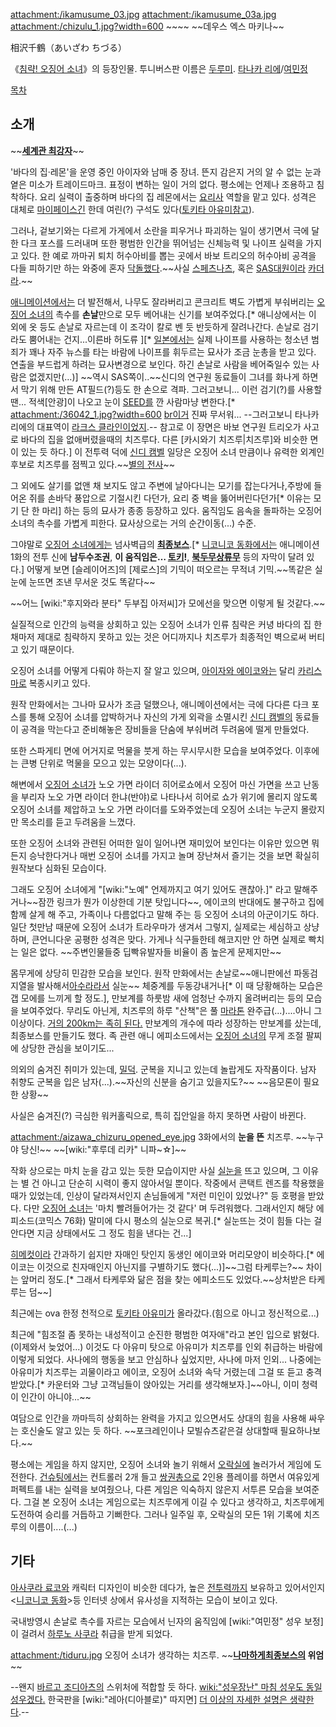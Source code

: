 attachment:/ikamusume_03.jpg
attachment:/ikamusume_03a.jpg
attachment:/chizulu_1.jpg?width=600
~~'''{{{#red 살의의 파동을 개방하였습니다}}}'''~~ ~~데우스 엑스 마키나~~

相沢千鶴（あいざわ ちづる）

《[[침략! 오징어 소녀]]》의 등장인물. 투니버스판 이름은 [[두루미]]. [[타나카 리에]]/[[여민정]]

[[목차]]
== 소개 ==
~~'''[[세계관 최강자]]'''~~

'바다의 집·레몬'을 운영 중인 아이자와 남매 중 장녀. 뜬지 감은지 거의 알 수 없는 눈과 옅은 미소가 트레이드마크. 표정이 변하는 일이 거의 없다. 평소에는 언제나 조용하고 침착하다. 요리 실력이 출중하며 바다의 집 레몬에서는 [[요리사]] 역할을 맡고 있다. 성격은 대체로 [[마이페이스]]긴 한데 여린(?) 구석도 있다([[토키타 아유미]]참고). 

그러나, 겉보기와는 다르게 가게에서 소란을 피우거나 파괴하는 일이 생기면서 극에 달한 다크 포스를 드러내며 또한 평범한 인간을 뛰어넘는 신체능력 및 나이프 실력을 가지고 있다. 한 예로 까마귀 퇴치 허수아비를 뽑는 곳에서 바보 트리오의 허수아비 공격을 다들 피하기만 하는 와중에 혼자 [[닥돌]]했다.~~사실 [[스페츠나츠]], 혹은 [[SAS]]대원이라 [[카더라]].~~

[[애니메이션]]에서는 더 발전해서, 나무도 잘라버리고 콘크리트 벽도 가볍게 부숴버리는 [[오징어 소녀]]의 촉수를 '''손날'''만으로 모두 베어내는 신기를 보여주었다.[* 애니상에서는 이 외에 옷 등도 손날로 자르는데 이 조각이 칼로 벤 듯 반듯하게 잘려나간다. 손날로 검기라도 뿜어내는 건지...이른바 허도류 ][* [[일본]]에서는 실제 나이프를 사용하는 청소년 범죄가 꽤나 자주 뉴스를 타는 바람에 나이프를 휘두르는 묘사가 조금 눈총을 받고 있다. 연출을 부드럽게 하려는 묘사변경으로 보인다. 하긴 손날로 사람을 베어죽일수 있는 사람은 없겠지만(…)] ~~역시 SAS쪽이..~~신디의 연구원 동료들이 그녀를 화나게 하면서 막기 위해 만든 AT필드(?)등도 한 손으로 격파. 그러고보니... 이런 검기(?)를 사용할땐... 적색[안광]이 나오고 눈이 [[SEED]]를 깐 사람마냥 변한다.[* attachment:/36042_1.jpg?width=600 [[br]]이거 진짜 무서워... --그러고보니 타나카 리에의 대표역이 [[라크스 클라인]]이었지.-- 참고로 이 장면은 바보 연구원 트리오가 사고로 바다의 집을 없애버렸을때의 치즈루다. 다른 [카시와기 치즈루|치즈루]와 비슷한 면이 있는 듯 하다.] 이 전투력 덕에 [[신디 캠벨]] 일당은 오징어 소녀 만큼이나 유력한 외계인 후보로 치즈루를 점찍고 있다.~~[[별의 전사]]~~

그 외에도 살기를 없앤 채 보지도 않고 주변에 날아다니는 모기를 잡는다거나,주방에 들어온 쥐를 손바닥 풍압으로 기절시킨 다던가, 요리 중 벽을 뚫어버린다던가[* 이유는 모기 단 한 마리] 하는 등의 묘사가 종종 등장하고 있다. 움직임도 음속을 돌파하는 오징어 소녀의 촉수를 가볍게 피한다. 묘사상으로는 거의 순간이동(...) 수준.

그야말로 [[오징어 소녀]]에게는 넘사벽급의 '''[[최종보스]]'''.[* [[니코니코 동화]]에서는 애니메이션 1화의 전투 신에 '''남두수조권''', '''이 움직임은… [[토키]]!''', '''[[북두무상류무]]''' 등의 자막이 달려 있다.] 어떻게 보면 [슬레이어즈]의 [제로스]의 기믹이 떠오르는 무적녀 기믹.~~똑같은 실눈에 눈뜨면 조낸 무서운 것도 똑같다~~ 

~~어느 [wiki:"후지와라 분타" 두부집 아저씨]가 모에선을 맞으면 이렇게 될 것같다.~~

실질적으로 인간의 능력을 상회하고 있는 오징어 소녀가 인류 침략은 커녕 바다의 집 한 채마저 제대로 침략하지 못하고 있는 것은 어디까지나 치즈루가 최종적인 벽으로써 버티고 있기 때문이다.

오징어 소녀를 어떻게 다뤄야 하는지 잘 알고 있으며, [[아이자와 에이코]]와는 달리 [[카리스마]]로 복종시키고 있다.

원작 만화에서는 그나마 묘사가 조금 덜했으나, 애니메이션에서는 극에 다다른 다크 포스를 통해 오징어 소녀를 압박하거나 자신의 가게 외곽을 소멸시킨 [[신디 캠벨]]의 동료들이 공격을 막는다고 준비해놓은 장비들을 단숨에 부숴버려 두려움에 떨게 만들었다.

또한 스파게티 면에 어거지로 먹물을 붓게 하는 무시무시한 모습을 보여주었다. 이후에는 큰병 단위로 먹물을 모으고 있는 모양이다(...).

해변에서 [[오징어 소녀]]가 노오 가면 라이더 히어로쇼에서 오징어 마신 가면을 쓰고 난동을 부리자 노오 가면 라이더 한냐(반야)로 나타나서 히어로 쇼가 위기에 몰리지 않도록 오징어 소녀를 제압하고 노오 가면 라이더를 도와주었는데 오징어 소녀는 누군지 몰랐지만 목소리를 듣고 두려움을 느꼈다.

또한 오징어 소녀와 관련된 어떠한 일이 일어나면 재미있어 보인다는 이유만 있으면 뭐든지 승낙한다거나 매번 오징어 소녀를 가지고 놀며 장난쳐서 즐기는 것을 보면 확실히 원작보다 심화된 모습이다.

그래도 오징어 소녀에게 "[wiki:"노예" 언제까지고 여기 있어도 괜찮아.]" 라고 말해주거나~~잠깐 링크가 뭔가 이상한데 기분 탓입니다~~, 에이코의 반대에도 불구하고 집에 함께 살게 해 주고, 가족이나 다름없다고 말해 주는 등 오징어 소녀의 아군이기도 하다. 일단 첫만남 때문에 오징어 소녀가 트라우마가 생겨서 그렇지, 실제로는 세심하고 상냥하며, 큰언니다운 공평한 성격은 맞다. 가게나 식구들한테 해코지만 안 하면 실제로 빡치는 일은 없다. ~~주변인물들중 딥빡유발자들 비율이 좀 높은게 문제지만~~

몸무게에 상당히 민감한 모습을 보인다. 원작 만화에서는 손날로~~애니판에선 파동검 지열을 발사해서[[아수라]]라서 실눈~~ 체중계를 두동강내거나[* 이 때 당황해하는 모습은 갭 모에를 느끼게 할 정도.], 만보계를 하룻밤 새에 엄청난 수까지 올려버리는 등의 모습을 보여주었다. 무리도 아닌게, 치즈루의 하루 "산책"은 풀 [[마라톤]] 완주급(...)....아니 그 이상이다. [http://bbs2.ruliweb.daum.net/gaia/do/ruliweb/family/230/read?articleId=13279454&bbsId=G005&itemId=75&pageIndex=1 거의 200km는 족히 된다.] 만보계의 개수에 따라 성장하는 만보계를 샀는데, 최종보스를 만들기도 했다. 족 관련 애니 에피소드에서는 [[오징어 소녀]]의 무게 조절 팔찌에 상당한 관심을 보이기도...

의외의 숨겨진 취미가 있는데, [[밀덕]]. 군복을 지니고 있는데 놀랍게도 자작품이다. 남자 취향도 군복을 입은 남자(...).~~자신의 신분을 숨기고 있을지도?~~ ~~음모론이 필요한 상황~~

사실은 숨겨진(?) 극심한 워커홀릭으로, 특히 집안일을 하지 못하면 사람이 바뀐다.

attachment:/aizawa_chizuru_opened_eye.jpg
3화에서의 '''눈을 뜬''' 치즈루. ~~누구야 당신!~~ ~~[wiki:"후루데 리카" 니파~☆]~~

작화 상으로는 마치 눈을 감고 있는 듯한 모습이지만 사실 [[실눈]]을 뜨고 있으며, 그 이유는 별 건 아니고 단순히 시력이 좋지 않아서일 뿐이다. 작중에서 콘택트 렌즈를 착용했을 때가 있었는데, 인상이 달라져서인지 손님들에게 "저런 미인이 있었나?" 등 호평을 받았다. 다만 [[오징어 소녀]]는 '마치 빨려들어가는 것 같다' 며 두려워했다. 그래서인지 해당 에피소드(코믹스 76화) 말미에 다시 평소의 실눈으로 복귀.[* 실눈뜨는 것이 힘들 다는 걸 안다면 지금 상태에서도 그 정도 힘을 낸다는 건...]

[[히메컷]]이라 간과하기 쉽지만 자매인 탓인지 동생인 에이코와 머리모양이 비슷하다.[* 에이코는 이것으로 친자매인지 아닌지를 구별하기도 했다(...)]~~그럼 타케루는?~~ 차이는 앞머리 정도.[* 그래서 타케루와 닮은 점을 찾는 에피소드도 있었다.~~상처받은 타케루는 덤~~]

최근에는 ova 한정 천적으로 [[토키타 아유미]]가 올라갔다.(힘으로 아니고 정신적으로...)

최근에 "힘조절 좀 못하는 내성적이고 순진한 평범한 여자애"라고 본인 입으로 밝혔다.(이제와서 늦었어...) 이것도 다 아유미 탓으로 아유미가 치즈루를 인외 취급하는 바람에 이렇게 되었다. 사나에의 행동을 보고 안심하나 싶었지만, 사나에 마저 인외... 나중에는 아유미가 치즈루는 괴물이라고 에이코, 오징어 소녀와 속닥 거렸는데 그걸 또 듣고 충격받았다.[* 카운터와 그냥 고객님들이 앉아있는 거리를 생각해보자.]~~아니, 이미 청력이 인간이 아니야...~~

여담으로 인간을 까마득히 상회하는 완력을 가지고 있으면서도 상대의 힘을 사용해 싸우는 호신술도 알고 있는 듯 하다. ~~포크레인이나 모빌슈츠같은걸 상대할때 필요하나보다.~~

평소에는 게임을 하지 않지만, 오징어 소녀와 놀기 위해서 [[오락실]]에 놀러가서 게임에 도전한다. [[건슈팅]]에서는 컨트롤러 2개 들고 [[쌍권총]]으로 2인용 플레이를 하면서 여유있게 퍼펙트를 내는 실력을 보여줬으나, 다른 게임은 익숙하지 않은지 서투른 모습을 보여준다. 그걸 본 오징어 소녀는 게임으로는 치즈루에게 이길 수 있다고 생각하고, 치즈루에게 도전하여 승리를 거듭하고 기뻐한다. 그러나 일주일 후, 오락실의 모든 1위 기록에 치즈루의 이름이....(...)

== 기타 ==
[[아사쿠라 료코]]와 캐릭터 디자인이 비슷한 데다가, 높은 [[전투력]]까지 보유하고 있어서인지 <[[니코니코 동화]]>등 인터넷 상에서 유사성을 지적하는 모습이 보이고 있다.

국내방영시 손날로 촉수를 자르는 모습에서 닌자의 움직임에 [wiki:"여민정" 성우 보정]이 걸려서 [[하루노 사쿠라]] 취급을 받게 되었다.

attachment:/tiduru.jpg
오징어 소녀가 생각하는 치즈루. ~~'''[[나마하게]]최종보스의 위엄'''~~

--왠지 [[바르고 조디아츠]]의 스위처에 적합할 듯 하다. [[wiki:"성우장난" 마침 성우도 동일 성우겠다.]] 한국판을 [wiki:"레아(디아블로)" 따지면] [[더 이상의 자세한 설명은 생략한다]].--
